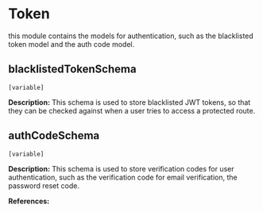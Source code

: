# Token

this module contains the models for authentication,
  such as the blacklisted token model and the auth code model.
 
  



## blacklistedTokenSchema 
`[variable]`
 
**Description:**
This schema is used to store blacklisted JWT tokens,
  so that they can be checked against when a user tries to access a protected route.
  



## authCodeSchema 
`[variable]`
 
**Description:**
This schema is used to store verification codes for user authentication,
  such as the verification code for email verification, the password reset code.
 
  

**References:**


